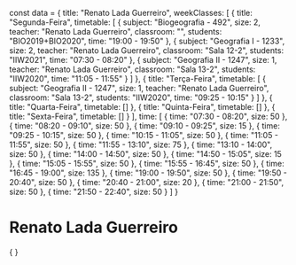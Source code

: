 const data = {
  title: "Renato Lada Guerreiro",
  weekClasses: [
    {
      title: "Segunda-Feira",
      timetable: [
        {
          subject: "Biogeografia - 492",
          size: 2,
          teacher: "Renato Lada Guerreiro",
          classroom: "",
          students: "BIO2019+BIO2020",
          time: "19:00 - 19:50"
        },
        {
          subject: "Geografia I - 1233",
          size: 2,
          teacher: "Renato Lada Guerreiro",
          classroom: "Sala 12-2",
          students: "IIW2021",
          time: "07:30 - 08:20"
        },
        {
          subject: "Geografia II - 1247",
          size: 1,
          teacher: "Renato Lada Guerreiro",
          classroom: "Sala 13-2",
          students: "IIW2020",
          time: "11:05 - 11:55"
        }
      ]
    },
    {
      title: "Terça-Feira",
      timetable: [
        {
          subject: "Geografia II - 1247",
          size: 1,
          teacher: "Renato Lada Guerreiro",
          classroom: "Sala 13-2",
          students: "IIW2020",
          time: "09:25 - 10:15"
        }
      ]
    },
    {
      title: "Quarta-Feira",
      timetable: []
    },
    {
      title: "Quinta-Feira",
      timetable: []
    },
    {
      title: "Sexta-Feira",
      timetable: []
    }
  ],
  time: [
    {
      time: "07:30 - 08:20",
      size: 50
    },
    {
      time: "08:20 - 09:10",
      size: 50
    },
    {
      time: "09:10 - 09:25",
      size: 15
    },
    {
      time: "09:25 - 10:15",
      size: 50
    },
    {
      time: "10:15 - 11:05",
      size: 50
    },
    {
      time: "11:05 - 11:55",
      size: 50
    },
    {
      time: "11:55 - 13:10",
      size: 75
    },
    {
      time: "13:10 - 14:00",
      size: 50
    },
    {
      time: "14:00 - 14:50",
      size: 50
    },
    {
      time: "14:50 - 15:05",
      size: 15
    },
    {
      time: "15:05 - 15:55",
      size: 50
    },
    {
      time: "15:55 - 16:45",
      size: 50
    },
    {
      time: "16:45 - 19:00",
      size: 135
    },
    {
      time: "19:00 - 19:50",
      size: 50
    },
    {
      time: "19:50 - 20:40",
      size: 50
    },
    {
      time: "20:40 - 21:00",
      size: 20
    },
    {
      time: "21:00 - 21:50",
      size: 50
    },
    {
      time: "21:50 - 22:40",
      size: 50
    }
  ]
}

# Renato Lada Guerreiro

<div>
    {
        <Grid
            title={data.title} 
            weekClasses={data.weekClasses} 
            time={data.time}
        />
    }
</div>